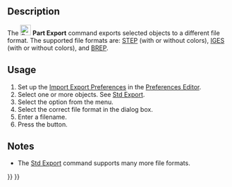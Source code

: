 <languages/>
<translate>

<!--T:11-->
{{Docnav
|
|
|[[Part_Workbench|Part]]
|
|
|IconC=Workbench_Part.svg
}}

<!--T:17-->
{{VeryImportantMessage|This command is obsolete, it is not available in {{VersionPlus|1.1}}.<br>Use [[Image:Std_Export.svg|24px]] [[Std_Export|Std Export]] instead.}}

<!--T:2-->
{{GuiCommand
|Name=Part Export‎
|MenuLocation=Part → Export CAD file..
|Workbenches=[[Part_Workbench|Part]]
|SeeAlso=[[Std_Export|Std Export]], [[Import_Export|Import Export]]
}}

==Description== <!--T:3--> 

<!--T:7-->
The [[Image:Part_Export.svg|24px]] '''Part Export''' command exports selected objects to a different file format. The supported file formats are: [https://en.wikipedia.org/wiki/Step_file STEP] (with or without colors), [https://en.wikipedia.org/wiki/IGES IGES] (with or without colors), and [https://en.wikipedia.org/wiki/BREP BREP].

==Usage== <!--T:4-->

<!--T:8-->
# Set up the [[Import_Export_Preferences|Import Export Preferences]] in the [[Preferences Editor|Preferences Editor]].
# Select one or more objects. See [[Std_Export#Usage|Std Export]].
# Select the {{MenuCommand|Part → [[Image:Part_Export.svg|16px]] Export CAD file...}} option from the menu.
# Select the correct file format in the dialog box.
# Enter a filename.
# Press the {{Button|Save}} button.

==Notes== <!--T:15-->

<!--T:16-->
* The [[Std_Export|Std Export]] command supports many more file formats.


<!--T:12-->
{{Docnav
|
|
|[[Part_Workbench|Part]]
|IconL=
|IconR=
|IconC=Workbench_Part.svg
}}

</translate>
{{Part_Tools_navi{{#translation:}}}}
{{Userdocnavi{{#translation:}}}}
